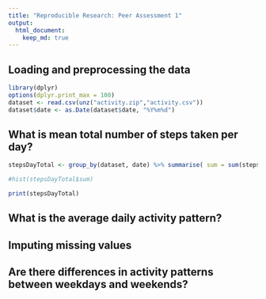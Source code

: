 ```yaml
---
title: "Reproducible Research: Peer Assessment 1"
output: 
  html_document:
    keep_md: true
---
```



## Loading and preprocessing the data

```r
library(dplyr)
options(dplyr.print_max = 100)
dataset <- read.csv(unz("activity.zip","activity.csv"))
dataset$date <- as.Date(dataset$date, "%Y%m%d")

```

## What is mean total number of steps taken per day?
```r

stepsDayTotal <- group_by(dataset, date) %>% summarise( sum = sum(steps), mean = mean(steps, na.rm = TRUE), median = median(steps))

#hist(stepsDayTotal$sum)

print(stepsDayTotal)

```


## What is the average daily activity pattern?



## Imputing missing values



## Are there differences in activity patterns between weekdays and weekends?
